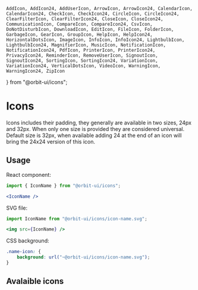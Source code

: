     AddIcon, AddIcon24, AddUserIcon, ArrowIcon, ArrowIcon24, CalendarIcon, CalendarIcon24, CheckIcon, CheckIcon24, CircleIcon, CircleIcon24, ClearFilterIcon, ClearFilterIcon24, CloseIcon, CloseIcon24, CommunicationIcon, CompareIcon, CompareIcon24, CsvIcon, DoNotDisturbIcon, DownloadIcon, EditIcon, FileIcon, FolderIcon, GarbageIcon, GearIcon, GroupIcon, HelpIcon, HelpIcon24, HorizontalDotsIcon, ImageIcon, InfoIcon, InfoIcon24, LightbulbIcon, LightbulbIcon24, MagnifierIcon, MusicIcon, NotificationIcon, NotificationIcon24, PdfIcon, PrinterIcon, PrinterIcon24, PrivacyIcon24, ReminderIcon, RemoveUserIcon, SignoutIcon, SignoutIcon24, SortingIcon, SortingIcon24, VariationIcon, VariationIcon24, VerticalDotsIcon, VideoIcon, WarningIcon, WarningIcon24, ZipIcon
} from "@orbit-ui/icons";

<Meta title="Materials|Icons" />

<Anchor storyId="materials-icons--icons" />

# Icons

Icons includes their padding, they generally are available in two sizes, 24px and 32px. When only one size is provided they are considered universal. Default size is 32px, when available adding 24 at the end of an icon will bring the 24x24 version of this icon.

## Usage

React component:

```jsx
import { IconName } from "@orbit-ui/icons";

<IconName />
```

SVG file:

```jsx
import IconName from "@orbit-ui/icons/icon-name.svg";

<img src={IconName} />
```

CSS background:

```css
.name-icon: {
    background: url("~@orbit-ui/icons/icon-name.svg");
}
```

## Avalaible icons

<Preview>
    <Story name="icons">
        <IconGallery>
            <IconItem iconName="AddIcon" stdSize={AddIcon} smllSize={AddIcon24}/>
            <IconItem iconName="CloseIcon" smllSize={CloseIcon24} stdSize={CloseIcon}/>
            <IconItem iconName="SignoutIcon" smllSize={SignoutIcon24} stdSize={SignoutIcon}/>
            <IconItem iconName="CheckIcon" stdSize={CheckIcon} smllSize={CheckIcon24}/>
            <IconItem iconName="ClearFilterIcon" stdSize={ClearFilterIcon} smllSize={ClearFilterIcon24}/>
            <IconItem iconName="PrinterIcon" stdSize={PrinterIcon} smllSize={PrinterIcon24}/>
            <IconItem iconName="WarningIcon" stdSize={WarningIcon} smllSize={WarningIcon24}/>
            <IconItem iconName="InfoIcon" stdSize={InfoIcon} smllSize={InfoIcon24}/>
            <IconItem iconName="HelpIcon" stdSize={HelpIcon} smllSize={HelpIcon24}/>
            <IconItem iconName="SortingIcon" stdSize={SortingIcon} smllSize={SortingIcon24}/>
            <IconItem iconName="CompareIcon" smllSize={CompareIcon24} stdSize={CompareIcon}/>
            <IconItem iconName="CalendarIcon" smllSize={CalendarIcon24} stdSize={CalendarIcon}/>
            <IconItem iconName="VariationIcon" smllSize={VariationIcon24} stdSize={VariationIcon}/>
            <IconItem iconName="PrivacyIcon" smllSize={PrivacyIcon24}/>
            <IconItem iconName="LightbulbIcon" stdSize={LightbulbIcon} smllSize={LightbulbIcon24}/>
            <IconItem iconName="VerticalDotsIcon" stdSize={VerticalDotsIcon}/>
            <IconItem iconName="HorizontalDotsIcon" stdSize={HorizontalDotsIcon}/>
            <IconItem iconName="GarbageIcon" stdSize={GarbageIcon}/>
            <IconItem iconName="GearIcon" stdSize={GearIcon}/>
            <IconItem iconName="MagnifierIcon" stdSize={MagnifierIcon}/>
            <IconItem iconName="FileIcon" stdSize={FileIcon}/>
            <IconItem iconName="PdfIcon" stdSize={PdfIcon}/>
            <IconItem iconName="VideoIcon" stdSize={VideoIcon}/>
            <IconItem iconName="CsvIcon" stdSize={CsvIcon}/>
            <IconItem iconName="ZipIcon" stdSize={ZipIcon}/>
            <IconItem iconName="MusicIcon" stdSize={MusicIcon}/>
            <IconItem iconName="ImageIcon" stdSize={ImageIcon}/>
            <IconItem iconName="EditIcon" stdSize={EditIcon}/>
            <IconItem iconName="CommunicationIcon" stdSize={CommunicationIcon}/>
            <IconItem iconName="ReminderIcon" stdSize={ReminderIcon}/>
            <IconItem iconName="AddUserIcon" stdSize={AddUserIcon}/>
            <IconItem iconName="RemoveUserIcon" stdSize={RemoveUserIcon}/>
            <IconItem iconName="FolderIcon" stdSize={FolderIcon}/>
            <IconItem iconName="NotificationIcon" smllSize={NotificationIcon24} stdSize={NotificationIcon}/>
            <IconItem iconName="DoNotDisturbIcon" stdSize={DoNotDisturbIcon}/>
            <IconItem iconName="DownloadIcon" stdSize={DownloadIcon}/>
            <IconItem iconName="CircleIcon" smllSize={CircleIcon24} stdSize={CircleIcon}/>
            <IconItem iconName="GroupIcon" stdSize={GroupIcon}/>
            <IconItem iconName="ArrowIcon" stdSize={ArrowIcon} smllSize={ArrowIcon24}/>
        </IconGallery>
    </Story>
</Preview>
